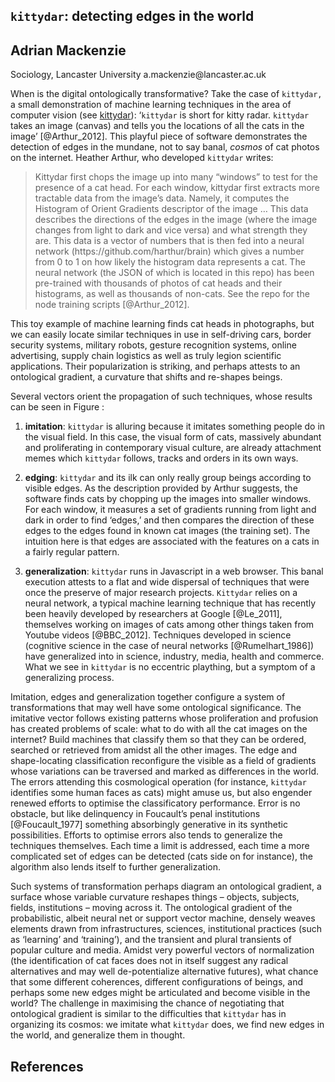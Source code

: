 
## `kittydar`: detecting edges in the world


## Adrian Mackenzie

Sociology, Lancaster University
a.mackenzie@lancaster.ac.uk

When is the digital ontologically transformative? Take the case of `kittydar,` a small demonstration of machine learning techniques in the area of computer vision (see [kittydar](http://harthur.github.io/kittydar)): '`kittydar` is short for kitty radar. `kittydar` takes an image (canvas) and tells you the locations of all the cats in the image' [@Arthur_2012]. This playful piece of software demonstrates the detection of edges in the mundane, not to say banal, _cosmos_ of cat photos on the internet. Heather Arthur, who developed `kittydar` writes:

>Kittydar first chops the image up into many “windows” to test for the presence of a cat head. For each window, kittydar first extracts more tractable data from the image's data. Namely, it computes the Histogram of Orient Gradients descriptor of the image ... This data describes the directions of the edges in the image (where the image changes from light to dark and vice versa) and what strength they are. This data is a vector of numbers that is then fed into a neural network (https://github.com/harthur/brain) which gives a number from 0 to 1 on how likely the histogram data represents a cat. The neural network (the JSON of which is located in this repo) has been pre-trained with thousands of photos of cat heads and their histograms, as well as thousands of non-cats. See the repo for the node training scripts [@Arthur_2012].

This toy example of machine learning finds cat heads in photographs, but  we can easily locate similar techniques in use in self-driving cars, border security systems, military robots, gesture recognition systems, online advertising, supply chain logistics as well as truly legion scientific applications. Their popularization is striking, and perhaps attests to an ontological gradient, a curvature that shifts and re-shapes beings. 

\begin{figure}
  \centering
      \includegraphics[width=0.9\textwidth]{figure/kittydar.png}
        \caption{`kittydar` detected cat faces}
  \label{fig:kittydar}
\end{figure}

Several vectors orient the propagation of such techniques, whose results can be seen in Figure \ref{fig:kittydar}:

1. **imitation**: `kittydar` is alluring because it imitates something people do in the visual field. In this case, the visual form of cats, massively abundant and proliferating in contemporary visual culture, are already  attachment memes which `kittydar` follows, tracks and orders in its own ways. 

2. **edging**: `kittydar` and its ilk can only really group beings according to visible edges. As the description provided by Arthur suggests, the software finds cats by chopping up the images into smaller windows. For each window, it measures a set of gradients running from  light and dark in order to find 'edges,' and then compares the direction of these edges to the edges found in known cat images (the training set). The intuition here is that edges are associated with the features on a cats in a fairly regular pattern. 

3. **generalization**:  `kittydar` runs in Javascript in a web browser. This banal execution attests to  a flat and wide dispersal of techniques that were once the preserve of major research projects. `Kittydar` relies on a neural network, a typical machine learning technique that has recently been heavily developed by researchers at Google [@Le_2011], themselves working on images of cats among other things taken from Youtube videos [@BBC_2012]. Techniques developed in science (cognitive science in the case of neural networks [@Rumelhart_1986]) have generalized into in science, industry, media, health and commerce. What we see in `kittydar` is no eccentric plaything, but a symptom of a generalizing process.


Imitation, edges and  generalization together configure a system of transformations that may well have some ontological significance. The imitative vector follows existing patterns whose proliferation and profusion has created problems of scale: what to do with all the cat images on the internet? Build machines that classify them so that they can be ordered, searched or retrieved from amidst all the other images. The edge and shape-locating classification reconfigure the visible as a field of gradients whose variations can be traversed and marked as differences in the world. The errors attending this cosmological operation (for instance, `kittydar` identifies some human faces as cats) might amuse us, but also engender renewed efforts to optimise the classificatory performance.  Error is no obstacle, but like delinquency in Foucault's penal institutions [@Foucault_1977] something absorbingly generative in its synthetic possibilities. Efforts to optimise errors also tends to generalize the techniques themselves. Each time a limit is addressed, each time a more complicated set of edges can be detected (cats side on for instance), the algorithm also lends itself to further generalization.

Such systems of transformation perhaps diagram an ontological gradient, a surface whose variable curvature reshapes things -- objects, subjects, fields, institutions -- moving across it. The ontological gradient of the probabilistic, albeit neural net or support vector machine, densely weaves elements drawn from infrastructures, sciences, institutional practices (such as 'learning' and 'training'), and the transient and plural transients of popular culture and media. Amidst very powerful vectors of normalization (the identification of cat faces does not in itself suggest any radical alternatives and may well de-potentialize alternative futures), what chance  that some different coherences, different configurations of beings, and perhaps some new edges might be articulated and become visible in the world? The challenge in maximising the chance of negotiating that ontological gradient is similar to the difficulties that `kittydar` has in organizing its cosmos: we imitate what `kittydar` does, we find new edges in the world, and generalize them in thought.

## References
